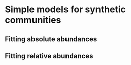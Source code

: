 # Simple models for synthetic communities {#data}

## Fitting absolute abundances

## Fitting relative abundances

